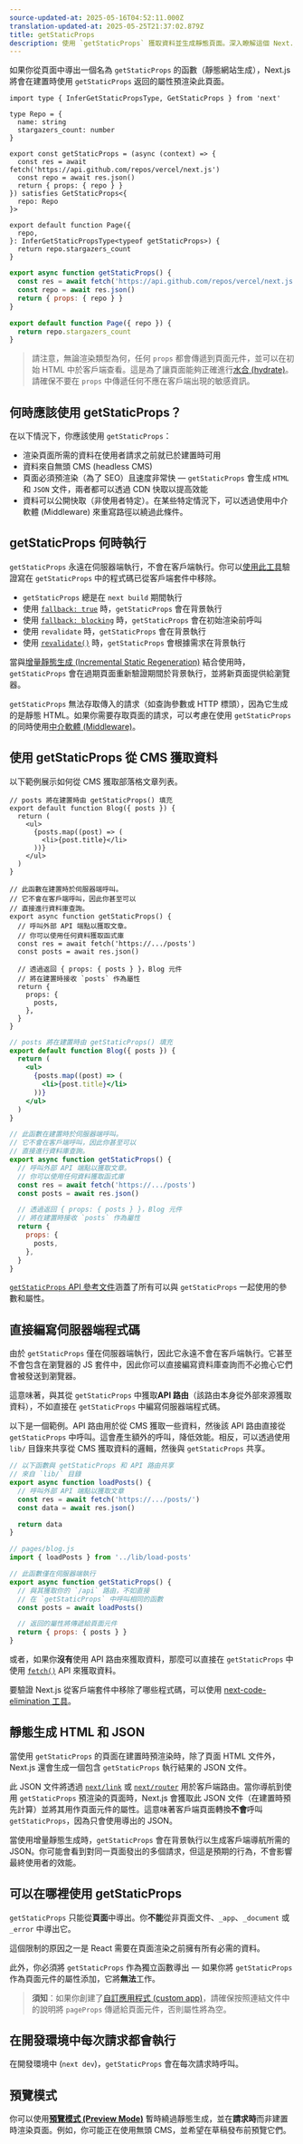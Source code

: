 ```yaml
---
source-updated-at: 2025-05-16T04:52:11.000Z
translation-updated-at: 2025-05-25T21:37:02.879Z
title: getStaticProps
description: 使用 `getStaticProps` 獲取資料並生成靜態頁面。深入瞭解這個 Next.js 中的資料獲取 API。
---
```


如果你從頁面中導出一個名為 `getStaticProps` 的函數（靜態網站生成），Next.js 將會在建置時使用 `getStaticProps` 返回的屬性預渲染此頁面。

```tsx filename="pages/index.tsx" switcher
import type { InferGetStaticPropsType, GetStaticProps } from 'next'

type Repo = {
  name: string
  stargazers_count: number
}

export const getStaticProps = (async (context) => {
  const res = await fetch('https://api.github.com/repos/vercel/next.js')
  const repo = await res.json()
  return { props: { repo } }
}) satisfies GetStaticProps<{
  repo: Repo
}>

export default function Page({
  repo,
}: InferGetStaticPropsType<typeof getStaticProps>) {
  return repo.stargazers_count
}
```

```jsx filename="pages/index.js" switcher
export async function getStaticProps() {
  const res = await fetch('https://api.github.com/repos/vercel/next.js')
  const repo = await res.json()
  return { props: { repo } }
}

export default function Page({ repo }) {
  return repo.stargazers_count
}
```

> 請注意，無論渲染類型為何，任何 `props` 都會傳遞到頁面元件，並可以在初始 HTML 中於客戶端查看。這是為了讓頁面能夠正確進行[水合 (hydrate)](https://react.dev/reference/react-dom/hydrate)。請確保不要在 `props` 中傳遞任何不應在客戶端出現的敏感資訊。

## 何時應該使用 getStaticProps？

在以下情況下，你應該使用 `getStaticProps`：

- 渲染頁面所需的資料在使用者請求之前就已於建置時可用
- 資料來自無頭 CMS (headless CMS)
- 頁面必須預渲染（為了 SEO）且速度非常快 — `getStaticProps` 會生成 `HTML` 和 `JSON` 文件，兩者都可以透過 CDN 快取以提高效能
- 資料可以公開快取（非使用者特定）。在某些特定情況下，可以透過使用中介軟體 (Middleware) 來重寫路徑以繞過此條件。

## getStaticProps 何時執行

`getStaticProps` 永遠在伺服器端執行，不會在客戶端執行。你可以[使用此工具](https://next-code-elimination.vercel.app/)驗證寫在 `getStaticProps` 中的程式碼已從客戶端套件中移除。

- `getStaticProps` 總是在 `next build` 期間執行
- 使用 [`fallback: true`](/docs/pages/api-reference/functions/get-static-paths#fallback-true) 時，`getStaticProps` 會在背景執行
- 使用 [`fallback: blocking`](/docs/pages/api-reference/functions/get-static-paths#fallback-blocking) 時，`getStaticProps` 會在初始渲染前呼叫
- 使用 `revalidate` 時，`getStaticProps` 會在背景執行
- 使用 [`revalidate()`](/docs/pages/building-your-application/data-fetching/incremental-static-regeneration#on-demand-revalidation) 時，`getStaticProps` 會根據需求在背景執行

當與[增量靜態生成 (Incremental Static Regeneration)](/docs/pages/building-your-application/data-fetching/incremental-static-regeneration) 結合使用時，`getStaticProps` 會在過期頁面重新驗證期間於背景執行，並將新頁面提供給瀏覽器。

`getStaticProps` 無法存取傳入的請求（如查詢參數或 HTTP 標頭），因為它生成的是靜態 HTML。如果你需要存取頁面的請求，可以考慮在使用 `getStaticProps` 的同時使用[中介軟體 (Middleware)](/docs/pages/building-your-application/routing/middleware)。

## 使用 getStaticProps 從 CMS 獲取資料

以下範例展示如何從 CMS 獲取部落格文章列表。

```tsx filename="pages/blog.tsx" switcher
// posts 將在建置時由 getStaticProps() 填充
export default function Blog({ posts }) {
  return (
    <ul>
      {posts.map((post) => (
        <li>{post.title}</li>
      ))}
    </ul>
  )
}

// 此函數在建置時於伺服器端呼叫。
// 它不會在客戶端呼叫，因此你甚至可以
// 直接進行資料庫查詢。
export async function getStaticProps() {
  // 呼叫外部 API 端點以獲取文章。
  // 你可以使用任何資料獲取函式庫
  const res = await fetch('https://.../posts')
  const posts = await res.json()

  // 透過返回 { props: { posts } }，Blog 元件
  // 將在建置時接收 `posts` 作為屬性
  return {
    props: {
      posts,
    },
  }
}
```

```jsx filename="pages/blog.js" switcher
// posts 將在建置時由 getStaticProps() 填充
export default function Blog({ posts }) {
  return (
    <ul>
      {posts.map((post) => (
        <li>{post.title}</li>
      ))}
    </ul>
  )
}

// 此函數在建置時於伺服器端呼叫。
// 它不會在客戶端呼叫，因此你甚至可以
// 直接進行資料庫查詢。
export async function getStaticProps() {
  // 呼叫外部 API 端點以獲取文章。
  // 你可以使用任何資料獲取函式庫
  const res = await fetch('https://.../posts')
  const posts = await res.json()

  // 透過返回 { props: { posts } }，Blog 元件
  // 將在建置時接收 `posts` 作為屬性
  return {
    props: {
      posts,
    },
  }
}
```

[`getStaticProps` API 參考文件](/docs/pages/api-reference/functions/get-static-props)涵蓋了所有可以與 `getStaticProps` 一起使用的參數和屬性。

## 直接編寫伺服器端程式碼

由於 `getStaticProps` 僅在伺服器端執行，因此它永遠不會在客戶端執行。它甚至不會包含在瀏覽器的 JS 套件中，因此你可以直接編寫資料庫查詢而不必擔心它們會被發送到瀏覽器。

這意味著，與其從 `getStaticProps` 中獲取**API 路由**（該路由本身從外部來源獲取資料），不如直接在 `getStaticProps` 中編寫伺服器端程式碼。

以下是一個範例。API 路由用於從 CMS 獲取一些資料，然後該 API 路由直接從 `getStaticProps` 中呼叫。這會產生額外的呼叫，降低效能。相反，可以透過使用 `lib/` 目錄來共享從 CMS 獲取資料的邏輯，然後與 `getStaticProps` 共享。

```js filename="lib/load-posts.js"
// 以下函數與 getStaticProps 和 API 路由共享
// 來自 `lib/` 目錄
export async function loadPosts() {
  // 呼叫外部 API 端點以獲取文章
  const res = await fetch('https://.../posts/')
  const data = await res.json()

  return data
}
```

```jsx filename="pages/blog.js"
// pages/blog.js
import { loadPosts } from '../lib/load-posts'

// 此函數僅在伺服器端執行
export async function getStaticProps() {
  // 與其獲取你的 `/api` 路由，不如直接
  // 在 `getStaticProps` 中呼叫相同的函數
  const posts = await loadPosts()

  // 返回的屬性將傳遞給頁面元件
  return { props: { posts } }
}
```

或者，如果你**沒有**使用 API 路由來獲取資料，那麼可以直接在 `getStaticProps` 中使用 [`fetch()`](https://developer.mozilla.org/docs/Web/API/Fetch_API) API 來獲取資料。

要驗證 Next.js 從客戶端套件中移除了哪些程式碼，可以使用 [next-code-elimination 工具](https://next-code-elimination.vercel.app/)。

## 靜態生成 HTML 和 JSON

當使用 `getStaticProps` 的頁面在建置時預渲染時，除了頁面 HTML 文件外，Next.js 還會生成一個包含 `getStaticProps` 執行結果的 JSON 文件。

此 JSON 文件將透過 [`next/link`](/docs/pages/api-reference/components/link) 或 [`next/router`](/docs/pages/api-reference/functions/use-router) 用於客戶端路由。當你導航到使用 `getStaticProps` 預渲染的頁面時，Next.js 會獲取此 JSON 文件（在建置時預先計算）並將其用作頁面元件的屬性。這意味著客戶端頁面轉換**不會**呼叫 `getStaticProps`，因為只會使用導出的 JSON。

當使用增量靜態生成時，`getStaticProps` 會在背景執行以生成客戶端導航所需的 JSON。你可能會看到對同一頁面發出的多個請求，但這是預期的行為，不會影響最終使用者的效能。

## 可以在哪裡使用 getStaticProps

`getStaticProps` 只能從**頁面**中導出。你**不能**從非頁面文件、`_app`、`_document` 或 `_error` 中導出它。

這個限制的原因之一是 React 需要在頁面渲染之前擁有所有必需的資料。

此外，你必須將 `getStaticProps` 作為獨立函數導出 — 如果你將 `getStaticProps` 作為頁面元件的屬性添加，它將**無法**工作。

> **須知**：如果你創建了[自訂應用程式 (custom app)](/docs/pages/building-your-application/routing/custom-app)，請確保按照連結文件中的說明將 `pageProps` 傳遞給頁面元件，否則屬性將為空。

## 在開發環境中每次請求都會執行

在開發環境中 (`next dev`)，`getStaticProps` 會在每次請求時呼叫。

## 預覽模式

你可以使用[**預覽模式 (Preview Mode)**](/docs/pages/building-your-application/configuring/preview-mode) 暫時繞過靜態生成，並在**請求時**而非建置時渲染頁面。例如，你可能正在使用無頭 CMS，並希望在草稿發布前預覽它們。